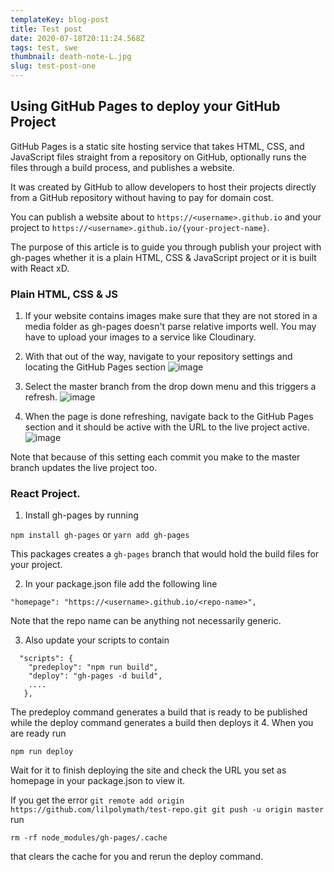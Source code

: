 ```yaml
---
templateKey: blog-post
title: Test post
date: 2020-07-18T20:11:24.568Z
tags: test, swe
thumbnail: death-note-L.jpg
slug: test-post-one
---
```


## Using GitHub Pages to deploy your GitHub Project

GitHub Pages is a static site hosting service that takes HTML, CSS, and JavaScript files straight from a repository on GitHub, optionally runs the files through a build process, and publishes a website.

It was created by GitHub to allow developers to host their projects directly from a GitHub repository without having to pay for domain cost.

You can publish a website about to `https://<username>.github.io` and your project to `https://<username>.github.io/{your-project-name}`.

The purpose of this article is to guide you through publish your project with gh-pages whether it is a plain HTML, CSS & JavaScript project or it is built with React xD.


### Plain HTML, CSS & JS
1. If your website contains images make sure that they are not stored in a media folder as gh-pages doesn't parse relative imports well. You may have to upload your images to a service like Cloudinary.

2. With that out of the way, navigate to your repository settings and locating the GitHub Pages section
![image](https://i.imgur.com/5ZlMuH7.png)

3. Select the master branch from the drop down menu and this triggers a refresh.
![image](https://i.imgur.com/PDUMDMZ.png)

4. When the page is done refreshing, navigate back to the GitHub Pages section and it should be active with the URL to the live project active.
![image](https://i.imgur.com/T7EH5CC.png)

Note that because of this setting each commit you make to the master branch updates the live project too.

### React Project.
1. Install gh-pages by running

`npm install gh-pages` or `yarn add gh-pages`

This packages creates a `gh-pages` branch that would hold the build files for your project.

2. In your package.json file
add the following line 
``` 
"homepage": "https://<username>.github.io/<repo-name>",
```

Note that the repo name can be anything not necessarily generic.

3. Also update your scripts to contain 
```
  "scripts": {
    "predeploy": "npm run build",
    "deploy": "gh-pages -d build",
    ....
   },
```

The predeploy command generates a build that is ready to be published while the deploy command generates a build then deploys it
4. When you are ready run 
```
npm run deploy
```

Wait for it to finish deploying the site and check the URL you set as homepage in your package.json to view it.

If you get the error 
`git remote add origin https://github.com/lilpolymath/test-repo.git
git push -u origin master`
run 
```
rm -rf node_modules/gh-pages/.cache
```
that clears the cache for you and rerun the deploy command.